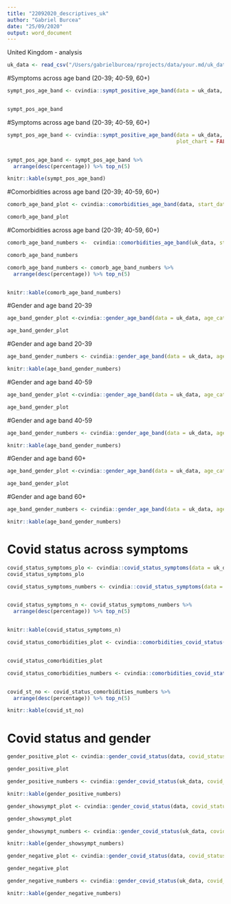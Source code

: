 ```yaml
---
title: "22092020_descriptives_uk"
author: "Gabriel Burcea"
date: "25/09/2020"
output: word_document
---
```



United Kingdom - analysis 
```r
uk_data <- read_csv("/Users/gabrielburcea/rprojects/data/your.md/uk_data_22092020.csv")
```



#Symptoms across age band (20-39; 40-59, 60+)

```r

sympt_pos_age_band <- cvindia::sympt_positive_age_band(data = uk_data, start_date= as.Date("2020-04-09"), end_date = as.Date("2020-09-01"), plot_chart = TRUE)


sympt_pos_age_band 

```

#Symptoms across age band (20-39; 40-59, 60+)
```r

sympt_pos_age_band <- cvindia::sympt_positive_age_band(data = uk_data, start_date= as.Date("2020-04-09"), end_date = as.Date("2020-09-01"), 
                                                       plot_chart = FALSE )


sympt_pos_age_band <- sympt_pos_age_band %>%
  arrange(desc(percentage)) %>% top_n(5)

knitr::kable(sympt_pos_age_band)

```


#Comorbidities across age band (20-39; 40-59, 60+)

```r


comorb_age_band_plot <- cvindia::comorbidities_age_band(data, start_date = as.Date("2020-04-19"), end_date = as.Date("2020-09-01"), plot_chart = TRUE)

comorb_age_band_plot

```



#Comorbidities across age band (20-39; 40-59, 60+)

```r

comorb_age_band_numbers <-  cvindia::comorbidities_age_band(uk_data, start_date = as.Date("2020-04-19"), end_date = as.Date("2020-09-01"), plot_chart = FALSE)

comorb_age_band_numbers

comorb_age_band_numbers <- comorb_age_band_numbers %>%
  arrange(desc(percentage)) %>% top_n(5)


knitr::kable(comorb_age_band_numbers)

```


#Gender and age band 20-39

```r
age_band_gender_plot <-cvindia::gender_age_band(data = uk_data, age_category = "20-39", plot_chart = TRUE)

age_band_gender_plot

```


#Gender and age band 20-39
```r
age_band_gender_numbers <- cvindia::gender_age_band(data = uk_data, age_category = "20-39", plot_chart = FALSE)

knitr::kable(age_band_gender_numbers)

```

#Gender and age band 40-59

```r
age_band_gender_plot <-cvindia::gender_age_band(data = uk_data, age_category = "40-59", plot_chart = TRUE)

age_band_gender_plot

```

#Gender and age band 40-59

```r
age_band_gender_numbers <- cvindia::gender_age_band(data = uk_data, age_category = "40-59", plot_chart = FALSE)

knitr::kable(age_band_gender_numbers)
```

#Gender and age band 60+

```r
age_band_gender_plot <-cvindia::gender_age_band(data = uk_data, age_category = "60+", plot_chart = TRUE)

age_band_gender_plot

```

#Gender and age band 60+

```r
age_band_gender_numbers <- cvindia::gender_age_band(data = uk_data, age_category = "60+", plot_chart = FALSE)

knitr::kable(age_band_gender_numbers)
```



# Covid status across symptoms

```r

covid_status_symptoms_plo <- cvindia::covid_status_symptoms(data = uk_data, start_date= as.Date("2020-04-09"), end_date = as.Date("2020-09-01"), plot_chart = TRUE)
covid_status_symptoms_plo

```



```r

covid_status_symptoms_numbers <- cvindia::covid_status_symptoms(data = uk_data, start_date= as.Date("2020-04-09"), end_date = as.Date("2020-09-01"), plot_chart = FALSE)


covid_status_symptoms_n <- covid_status_symptoms_numbers %>%
  arrange(desc(percentage)) %>% top_n(5)


knitr::kable(covid_status_symptoms_n)
```




```r
covid_status_comorbidities_plot <- cvindia::comorbidities_covid_status(data = uk_data, start_date= as.Date("2020-04-09"), end_date = as.Date("2020-09-01"), plot_chart = TRUE)


covid_status_comorbidities_plot

```


```r
covid_status_comorbidities_numbers <- cvindia::comorbidities_covid_status(data = uk_data, start_date= as.Date("2020-04-09"), end_date = as.Date("2020-09-01"), plot_chart = FALSE)


covid_st_no <- covid_status_comorbidities_numbers %>%
  arrange(desc(percentage)) %>% top_n(5)

knitr::kable(covid_st_no)

```



# Covid status and gender 

```r
gender_positive_plot <- cvindia::gender_covid_status(data, covid_status = "positive", plot_chart = TRUE)

gender_positive_plot

```



```r
gender_positive_numbers <- cvindia::gender_covid_status(uk_data, covid_status = "positive", plot_chart = FALSE)

knitr::kable(gender_positive_numbers)
```



```r
gender_showsympt_plot <- cvindia::gender_covid_status(data, covid_status = "showing symptoms", plot_chart = TRUE)

gender_showsympt_plot

```



```r
gender_showsympt_numbers <- cvindia::gender_covid_status(uk_data, covid_status = "showing symptoms", plot_chart = FALSE)

knitr::kable(gender_showsympt_numbers)
```




```r
gender_negative_plot <- cvindia::gender_covid_status(data, covid_status = "negative", plot_chart = TRUE)

gender_negative_plot

```



```r
gender_negative_numbers <- cvindia::gender_covid_status(uk_data, covid_status = "negative", plot_chart = FALSE)

knitr::kable(gender_negative_numbers)

```

